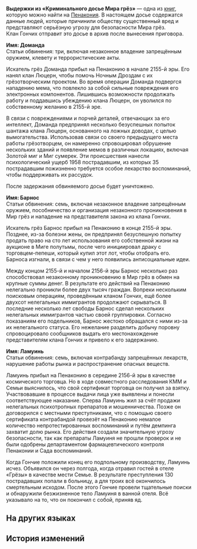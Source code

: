 {{Книга Инфобокс
|id           = 339
|Название     = Выдержки из «Криминального досье Мира грёз»
|Изображение  = Item Penacony Readable 3.png
|Мир          = Пенакония
|Томов        = 1
|Автор        = <!--нужно добавить-->
|Описание     = Архивное досье клана Гончих с данными о некоторых особо тяжких преступлениях, совершённых искателями грёз.
|Том1         = {{tx}}
|Источник1    = {{tx|Отсутствует источник}}
|Персонажи    = 
|Фракции      = 
}}
'''Выдержки из «Криминального досье Мира грёз»''' — одна из [[Книги|книг]], которую можно найти на [[Пенакония]].
<!--
==Получение==
<gallery>
Книга НАЗВАНИЕ.png|НАЗВАНИЕ
Локация НАЗВАНИЕ.png|Расположение на карте. Ближайший пространственный якорь «[[НАЗВАНИЕ]]»
</gallery>
-->
В настоящем досье содержатся данные людей, которые причинили обществу существенный вред и представляют серьёзную угрозу для безопасности Мира грёз.<br />
Клан Гончих отправит это досье в архив после вынесения приговора.

'''Имя: Доманда'''<br />
Статьи обвинения: три, включая незаконное владение запрещённым оружием, клевету и террористические акты.

Искатель грёз Доманда прибыл на Пенаконию в начале 2155-й эры. Его нанял клан Люцерн, чтобы помочь Ночным Дроздам с их грёзотворческим проектом. Во время операции Доманда подвергся нападению мема, что повлекло за собой сильные повреждения его электронных компонентов. Лишившись возможности продолжать работу и поддавшись убеждению клана Люцерн, он уволился по собственному желанию в 2155-й эре.

В связи с повреждениями и порчей деталей, отвечающих за его интеллект, Доманда предпринял несколько безуспешных попыток шантажа клана Люцерн, основанного на ложных доводах, с целью вымогательства. Использовав связи со своего предыдущего места работы грёзотворцем, он намеренно спровоцировал обрушение нескольких зданий и появление мемов в различных локациях, включая Золотой миг и Миг сумерек. Эти происшествия нанесли психологический ущерб 1958 пострадавшим, из которых 35 пострадавшим пожизненно требуется особое лекарство воспоминаний, чтобы поддерживать их рассудок.

После задержания обвиняемого досье будет уничтожено.


'''Имя: Барнос'''<br />
Статьи обвинения: семь, включая незаконное владение запрещённым оружием, пособничество и организация незаконного проникновения в Мир грёз и нападение на представителя закона из клана Гончих.

Искатель грёз Барнос прибыл на Пенаконию в конце 2155-й эры. Позднее, из-за болезни жены, он предпринял безуспешную попытку продать право на сто лет использования его собственной жизни на аукционе в Миге полутьмы, после чего инициировал драку с торговцем-пепеши, который купил этот лот, чтобы отобрать его. Барноса изгнали, в связи с чем у него появились антисоциальные идеи.

Между концом 2155-й и началом 2156-й эры Барнос несколько раз способствовал незаконному проникновению в Мир грёз в обмен на крупные суммы денег. В результате его действий на Пенаконию нелегально проникли более двух тысяч граждан. Вопреки нескольким поисковым операциям, проведённым кланом Гончих, ещё более двухсот нелегальных иммигрантов продолжают скрываться. В последние несколько лет свободы Барнос сделал нескольких нелегальных иммигрантов частью своей группировки. Согласно показаниям его подельников, Барнос жестоко обращался с ними из-за их нелегального статуса. Его нежелание разделить добычу поровну спровоцировало сообщников выдать его местонахождение представителям клана Гончих и привело к его задержанию.


'''Имя: Ламуинь'''<br />
Статьи обвинения: семь, включая контрабанду запрещённых лекарств, нарушение работы рынка и распространение опасных веществ.

Ламуинь прибыл на Пенаконию в середине 2156-й эры в качестве космического торговца. Но в ходе совместного расследования КММ и Семьи выяснилось, что свой сертификат торговца он получил за взятку. Участвовавшие в процессе выдачи лица уже выявлены и понесли соответствующее наказание. Сперва Ламуинь жил за счёт продажи нелегальных психотропных препаратов и мошенничества. Позже он договорился с местными преступниками, что с помощью своего сертификата контрабандой провезёт на Пенаконию немалое количество непротестированных воспоминаний и путём демпинга захватит долю рынка. Его действия создали значительную угрозу безопасности, так как препараты Ламуиня не прошли проверок и не были одобрены департаментом фармацевтического контроля Пенаконии и Сада воспоминаний.

Когда Гончие положили конец его подпольному производству, Ламуинь исчез. Объявился он через полгода, когда отравил гостей в отеле «Грёзы» в качестве мести Семье. В результате преступления 130 пострадавших попали в больницу, а для троих всё окончилось смертельным исходом. После этого Гончие провели тщательные поиски и обнаружили безжизненное тело Ламуиня в ванной отеля. Всё указывало на то, что он покончил с собой, приняв яд.

==На других языках==
{{На других языках
|en   = Excerpts from ''Dreamscape Crime Files''
|zhs  = 《梦境犯罪档案》节选
|zht  = 《夢境犯罪檔案》節選
|ja   = 『夢境犯罪アーカイブ』抜粋
|ko   = ≪꿈세계 범죄 파일≫ 발췌
|es   = Extractos de «Expedientes de crímenes del paisaje onírico»
|fr   = Extrait des ''archives criminelles du Pays des rêves''
|ru   = Выдержки из «Криминального досье Мира грёз»
|th   = เนื้อหาที่ตัดมาจาก "เอกสารอาชญากรรมในแดนฝัน"
|vi   = Trích Đoạn "Hồ Sơ Tội Phạm Cõi Mộng"
|de   = Auszüge aus den „Fallakten der Traumlandschaft“
|id   = Kutipan "Arsip Kriminal Dunia Mimpi"
|pt   = Trechos dos Arquivos de Crime do Mundonírico
}}

==История изменений==
{{История изменений|2.7}}
